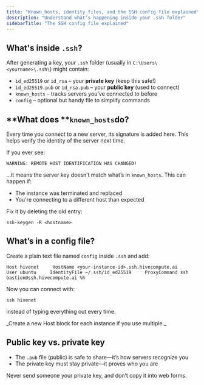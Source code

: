 ```yaml
---
title: "Known_hosts, identity files, and the SSH config file explained"
description: "Understand what’s happening inside your .ssh folder"
sidebarTitle: "The SSH config file explained"
---
```


## **What's inside **`.ssh`**?**

After generating a key, your `.ssh` folder (usually in `C:\Users\<yourname>\.ssh\`) might contain:

- `id_ed25519` or `id_rsa` – your **private key** (keep this safe!)
- `id_ed25519.pub` or `id_rsa.pub` – your **public key** (used to connect)
- `known_hosts` – tracks servers you’ve connected to before
- `config` – optional but handy file to simplify commands

## **What does **`known_hosts`**do?** 

Every time you connect to a new server, its signature is added here. This helps verify the identity of the server next time.

If you ever see:

```
WARNING: REMOTE HOST IDENTIFICATION HAS CHANGED!
```

…it means the server key doesn’t match what’s in `known_hosts`. This can happen if:

- The instance was terminated and replaced
- You're connecting to a different host than expected

Fix it by deleting the old entry:

```
ssh-keygen -R <hostname>
```

## **What’s in a config file?**

Create a plain text file named `config` inside `.ssh` and add:

```
Host hivenet     HostName <your-instance-id>.ssh.hivecompute.ai     User ubuntu     IdentityFile ~/.ssh/id_ed25519     ProxyCommand ssh bastion@ssh.hivecompute.ai %h
```

Now you can connect with:

```
ssh hivenet
```

instead of typing everything out every time.

<Tip>
  _Create a new Host block for each instance if you use multiple._
</Tip>

## **Public key vs. private key**

- The `.pub` file (public) is safe to share—it’s how servers recognize you
- The private key must stay private—it proves who you are

Never send someone your private key, and don’t copy it into web forms.